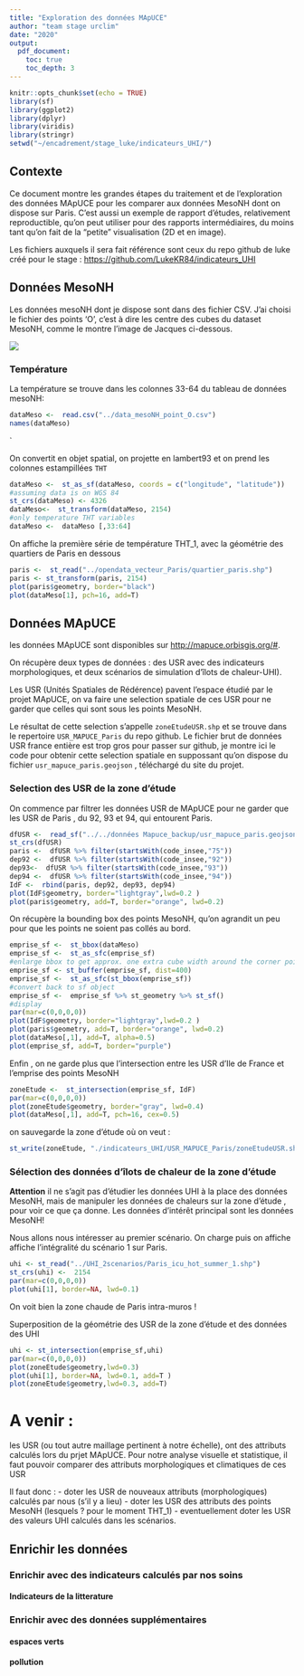 ```yaml
---
title: "Exploration des données MApUCE"
author: "team stage urclim"
date: "2020"
output: 
  pdf_document:
    toc: true
    toc_depth: 3
---
```


```r
knitr::opts_chunk$set(echo = TRUE)
library(sf)
library(ggplot2)
library(dplyr)
library(viridis)
library(stringr)
setwd("~/encadrement/stage_luke/indicateurs_UHI/")
```




## Contexte

Ce document montre les grandes étapes du traitement et de l'exploration des données MApUCE pour les comparer aux données MesoNH dont on dispose sur  Paris. 
C'est aussi un exemple de rapport d'études, relativement reproductible, qu'on peut utiliser pour des rapports intermédiaires, du moins tant qu'on fait de la "petite" visualisation (2D et en image).

Les fichiers auxquels il sera fait référence sont ceux du repo github de luke créé pour le stage : [https://github.com/LukeKR84/indicateurs_UHI](https://github.com/LukeKR84/indicateurs_UHI)



## Données MesoNH

Les données mesoNH dont je dispose sont dans des fichier CSV. J'ai choisi le fichier des points 'O', c'est à dire les centre des cubes du dataset MesoNH, comme le montre l'image de Jacques ci-dessous.

![](cube_mesoNH.png)

### Température


La température se trouve dans les colonnes 33-64 du tableau de données mesoNH:

```r
dataMeso <-  read.csv("../data_mesoNH_point_O.csv")
names(dataMeso)
```
`

On convertit en objet spatial, on projette en lambert93  et on prend les colonnes estampillées `THT`

```r
dataMeso <-  st_as_sf(dataMeso, coords = c("longitude", "latitude"))
#assuming data is on WGS 84
st_crs(dataMeso) <- 4326
dataMeso<-  st_transform(dataMeso, 2154)
#only temperature THT variables
dataMeso <-  dataMeso [,33:64]
```

On affiche la première série de température THT_1, avec la géométrie des quartiers de Paris en dessous
```r
paris <-  st_read("../opendata_vecteur_Paris/quartier_paris.shp")
paris <- st_transform(paris, 2154)
plot(paris$geometry, border="black")
plot(dataMeso[1], pch=16, add=T)
```


## Données MApUCE

les données MApUCE sont disponibles sur [http://mapuce.orbisgis.org/#](http://mapuce.orbisgis.org/#). 

On récupère deux types de données : des USR avec des indicateurs morphologiques, et deux scénarios de simulation d'îlots de chaleur-UHI).

Les USR (Unités Spatiales de Rédérence) pavent l'espace étudié par le projet MApUCE, on va faire une selection spatiale de ces USR pour ne garder que celles qui sont sous les points MesoNH.
 
 
 Le résultat de cette selection s'appelle `zoneEtudeUSR.shp` et se trouve dans le repertoire `USR_MAPUCE_Paris` du repo github.
Le fichier brut de données USR france entière  est trop gros pour passer sur github, je montre ici le code pour obtenir cette selection spatiale en suppossant qu'on dispose du fichier `usr_mapuce_paris.geojson` , téléchargé du site du projet.


### Selection des USR de la zone d'étude 

On commence par filtrer les données USR de MApUCE pour ne garder que les USR de Paris , du 92, 93 et 94, qui entourent Paris.


```r
dfUSR <-  read_sf("../../données Mapuce_backup/usr_mapuce_paris.geojson")
st_crs(dfUSR)
paris <-  dfUSR %>% filter(startsWith(code_insee,"75"))
dep92 <-  dfUSR %>% filter(startsWith(code_insee,"92"))
dep93<-  dfUSR %>% filter(startsWith(code_insee,"93"))
dep94 <-  dfUSR %>% filter(startsWith(code_insee,"94"))
IdF <-  rbind(paris, dep92, dep93, dep94)
plot(IdF$geometry, border="lightgray",lwd=0.2 )                 
plot(paris$geometry, add=T, border="orange", lwd=0.2)
```


On récupère la bounding box  des points MesoNH, qu'on agrandit un peu pour que les points ne soient pas collés au bord.  

```r
emprise_sf <-  st_bbox(dataMeso)
emprise_sf <-  st_as_sfc(emprise_sf)
#enlarge bbox to get approx. one extra cube width around the corner points
emprise_sf <- st_buffer(emprise_sf, dist=400) 
emprise_sf <-  st_as_sfc(st_bbox(emprise_sf)) 
#convert back to sf object
emprise_sf <-  emprise_sf %>% st_geometry %>% st_sf()
#display
par(mar=c(0,0,0,0))
plot(IdF$geometry, border="lightgray",lwd=0.2 )                 
plot(paris$geometry, add=T, border="orange", lwd=0.2)
plot(dataMeso[,1], add=T, alpha=0.5)
plot(emprise_sf, add=T, border="purple")
```


Enfin , on ne garde plus que l'intersection entre les USR d'Ile de France et l'emprise des points MesoNH

```r
zoneEtude <-  st_intersection(emprise_sf, IdF)
par(mar=c(0,0,0,0))
plot(zoneEtude$geometry, border="gray", lwd=0.4)
plot(dataMeso[,1], add=T, pch=16, cex=0.5)
```


on sauvegarde la zone d'étude où on veut : 

```r
st_write(zoneEtude, "./indicateurs_UHI/USR_MAPUCE_Paris/zoneEtudeUSR.shp")
```


### Sélection des données d'îlots de chaleur de la zone d'étude 

**Attention** il ne s'agit pas d'étudier les données UHI à la place des données MesoNH, mais de manipuler les données de chaleurs sur la zone d'étude , pour voir ce que ça donne. Les données d'intérêt principal sont les données MesoNH! 


Nous allons nous intéresser au premier scénario. 
On charge puis on affiche affiche l'intégralité du scénario 1 sur Paris.

```r
uhi <- st_read("../UHI_2scenarios/Paris_icu_hot_summer_1.shp")  
st_crs(uhi) <-  2154
par(mar=c(0,0,0,0))
plot(uhi[1], border=NA, lwd=0.1)
```



On voit bien la zone chaude de Paris intra-muros ! 



Superposition de la géométrie des USR de la zone d'étude et des données des UHI

```r

uhi <- st_intersection(emprise_sf,uhi)
par(mar=c(0,0,0,0))
plot(zoneEtude$geometry,lwd=0.3)
plot(uhi[1], border=NA, lwd=0.1, add=T )
plot(zoneEtude$geometry,lwd=0.3, add=T)

```




#  A venir : 

les USR (ou tout autre maillage pertinent à notre échelle), ont des attributs calculés lors du prjet MApUCE. Pour notre analyse visuelle et statistique, il faut pouvoir comparer des attributs morphologiques et climatiques de ces USR


Il faut donc :
  - doter les USR de nouveaux attributs (morphologiques) calculés par nous (s'il y a lieu)
  - doter les USR des attributs des points MesoNH (lesquels ? pour le moment THT_1)
  - eventuellement doter les USR des valeurs UHI calculés dans les scénarios.



## Enrichir les données 

### Enrichir avec des indicateurs calculés par nos soins

#### Indicateurs de la litterature 


### Enrichir avec des données supplémentaires 

#### espaces verts

#### pollution
